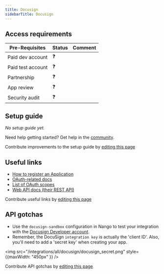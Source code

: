```yaml
---
title: Docusign
sidebarTitle: Docusign
---
```



<Overview />
<PreBuiltTooling />
<PreBuiltUseCases />

## Access requirements
| Pre-Requisites | Status | Comment|
| - | - | - |
| Paid dev account | ❓ |  |
| Paid test account | ❓ |  |
| Partnership | ❓ | |
| App review | ❓ |  |
| Security audit | ❓ | |


## Setup guide

_No setup guide yet._

<Tip>Need help getting started? Get help in the [community](https://nango.dev/slack).</Tip>

<Note>Contribute improvements to the setup guide by [editing this page](https://github.com/nangohq/nango/tree/master/docs/integrations/all/docusign.mdx)</Note>


## Useful links

-   [How to register an Application](https://developers.docusign.com/platform/build-integration/)
-   [OAuth-related docs](https://developers.docusign.com/platform/auth/authcode)
-   [List of OAuth scopes](https://developers.docusign.com/platform/auth/reference/scopes)
-   [Web API docs (their REST API)](https://developers.docusign.com/docs)

<Note>Contribute useful links by [editing this page](https://github.com/nangohq/nango/tree/master/docs/integrations/all/docusign.mdx)</Note>

## API gotchas

- Use the `docusign-sandbox` configuration in Nango to test your integration with the [Docusign Developer account](https://developers.docusign.com/platform/account/).
- Remember, the DocuSign `integration key` is actually the 'client ID'. Also, you'll need to add a 'secret key' when creating your app.

<img src="/integrations/all/docusign/docusign_secret.png" style={{maxWidth: "450px" }} />

<Note>Contribute API gotchas by [editing this page](https://github.com/nangohq/nango/tree/master/docs/integrations/all/docusign.mdx)</Note>
